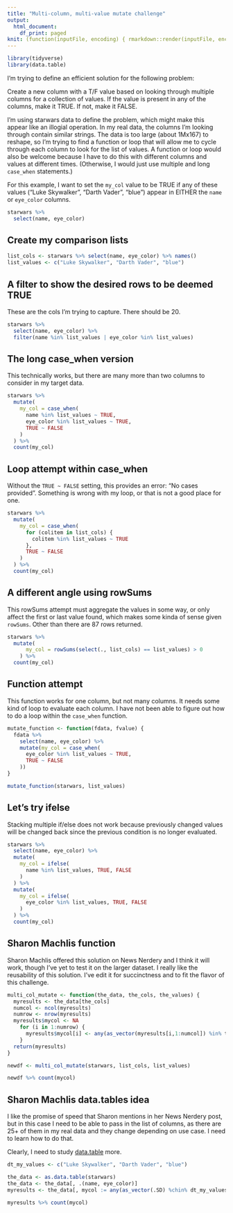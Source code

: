 ```yaml
---
title: "Multi-column, multi-value mutate challenge"
output:
  html_document:
    df_print: paged
knit: (function(inputFile, encoding) { rmarkdown::render(inputFile, encoding = encoding, output_dir = "docs") })
---
```


```r
library(tidyverse)
library(data.table)
```

I'm trying to define an efficient solution for the following problem:

Create a new column with a T/F value based on looking through multiple columns for a collection of values. If the value is present in any of the columns, make it TRUE. If not, make it FALSE.

I'm using starwars data to define the problem, which might make this appear like an illogial operation. In my real data, the columns I'm looking through contain similar strings. The data is too large (about 1Mx167) to reshape, so I'm trying to find a function or loop that will allow me to cycle through each column to look for the list of values. A function or loop would also be welcome because I have to do this with different columns and values at different times. (Otherwise, I would just use multiple and long `case_when` statements.)

For this example, I want to set the `my_col` value to be TRUE if any of these values ("Luke Skywalker", "Darth Vader", "blue") appear in EITHER the `name` or `eye_color` columns.


```r
starwars %>% 
  select(name, eye_color)
```


## Create my comparison lists

```r
list_cols <- starwars %>% select(name, eye_color) %>% names()
list_values <- c("Luke Skywalker", "Darth Vader", "blue")
```

## A filter to show the desired rows to be deemed TRUE

These are the cols I'm trying to capture. There should be 20.

```r
starwars %>% 
  select(name, eye_color) %>% 
  filter(name %in% list_values | eye_color %in% list_values)
```


## The long case_when version

This technically works, but there are many more than two columns to consider in my target data.

```r
starwars %>% 
  mutate(
    my_col = case_when(
      name %in% list_values ~ TRUE,
      eye_color %in% list_values ~ TRUE,
      TRUE ~ FALSE
    )
  ) %>%
  count(my_col)
```

## Loop attempt within case_when

Without the `TRUE ~ FALSE` setting, this provides an error: "No cases provided". Something is wrong with my loop, or that is not a good place for one.

```r
starwars %>% 
  mutate(
    my_col = case_when(
      for (colitem in list_cols) {
        colitem %in% list_values ~ TRUE
      },
      TRUE ~ FALSE
    )
  ) %>%
  count(my_col)
```

## A different angle using rowSums

This rowSums attempt must aggregate the values in some way, or only affect the first or last value found, which makes some kinda of sense given `rowSums`. Other than there are 87 rows returned.

```r
starwars %>% 
  mutate(
      my_col = rowSums(select(., list_cols) == list_values) > 0
    ) %>% 
  count(my_col)
```

## Function attempt

This function works for one column, but not many columns. It needs some kind of loop to evaluate each column. I have not been able to figure out how to do a loop within the `case_when` function.

```r
mutate_function <- function(fdata, fvalue) {
  fdata %>% 
    select(name, eye_color) %>% 
    mutate(my_col = case_when(
      eye_color %in% list_values ~ TRUE,
      TRUE ~ FALSE
    ))
}

mutate_function(starwars, list_values)
```


## Let's try ifelse

Stacking multiple if/else does not work because previously changed values will be changed back since the previous condition is no longer evaluated.

```r

starwars %>% 
  select(name, eye_color) %>% 
  mutate(
    my_col = ifelse(
      name %in% list_values, TRUE, FALSE
    )
  ) %>% 
  mutate(
    my_col = ifelse(
      eye_color %in% list_values, TRUE, FALSE
    )
  ) %>% 
  count(my_col)

```

## Sharon Machlis function

Sharon Machlis offered this solution on News Nerdery and I think it will work, though I've yet to test it on the larger dataset. I really like the reusability of this solution. I've edit it for succinctness and to fit the flavor of this challenge.

```r
multi_col_mutate <- function(the_data, the_cols, the_values) {
  myresults <- the_data[the_cols]
  numcol <- ncol(myresults)
  numrow <- nrow(myresults)
  myresults$mycol <- NA
    for (i in 1:numrow) {
      myresults$mycol[i] <- any(as_vector(myresults[i,1:numcol]) %in% the_values)
    }
  return(myresults)
}

newdf <- multi_col_mutate(starwars, list_cols, list_values)

newdf %>% count(mycol)
```


## Sharon Machlis data.tables idea

I like the promise of speed that Sharon mentions in her News Nerdery post, but in this case I need to be able to pass in the list of columns, as there are 25+ of them in my real data and they change depending on use case. I need to learn how to do that.

Clearly, I need to study  [data.table](https://cran.r-project.org/web/packages/data.table/vignettes/datatable-intro.html) more.

```r
dt_my_values <- c("Luke Skywalker", "Darth Vader", "blue")

the_data <- as.data.table(starwars)
the_data <- the_data[, .(name, eye_color)]
myresults <- the_data[, mycol := any(as_vector(.SD) %chin% dt_my_values), by = seq_len(nrow(the_data))]

myresults %>% count(mycol)
```

